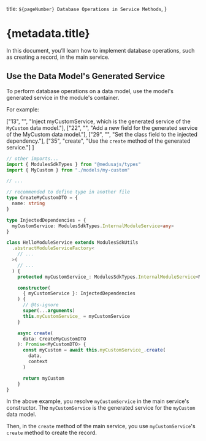   title: `${pageNumber} Database Operations in Service Methods`,
}

# {metadata.title}

In this document, you’ll learn how to implement database operations, such as creating a record, in the main service.

## Use the Data Model's Generated Service

To perform database operations on a data model, use the model's generated service in the module's container.

For example:

  ["13", "", "Inject myCustomService, which is the generated service of the `MyCustom` data model."],
  ["22", "", "Add a new field for the generated service of the MyCustom data model."],
  ["29", "", "Set the class field to the injected dependency."],
  ["35", "create", "Use the `create` method of the generated service."]
]

```ts title="src/modules/hello/service.ts" highlights={highlights}
// other imports...
import { ModulesSdkTypes } from "@medusajs/types"
import { MyCustom } from "./models/my-custom"

// ...

// recommended to define type in another file
type CreateMyCustomDTO = {
  name: string
}

type InjectedDependencies = {
  myCustomService: ModulesSdkTypes.InternalModuleService<any>
}

class HelloModuleService extends ModulesSdkUtils
  .abstractModuleServiceFactory<
    // ...
  >(
    // ...
  ) {
    protected myCustomService_: ModulesSdkTypes.InternalModuleService<MyCustom>

    constructor(
      { myCustomService }: InjectedDependencies
    ) {
      // @ts-ignore
      super(...arguments)
      this.myCustomService_ = myCustomService
    }

    async create(
      data: CreateMyCustomDTO
    ): Promise<MyCustomDTO> {
      const myCustom = await this.myCustomService_.create(
        data, 
        context
      )

      return myCustom
    }
}
```

In the above example, you resolve `myCustomService` in the main service's constructor. The `myCustomService` is the generated service for the `myCustom` data model.

Then, in the `create` method of the main service, you use `myCustomService`'s `create` method to create the record.
